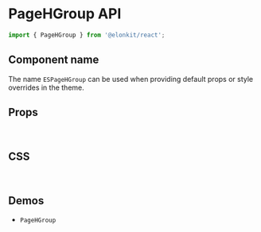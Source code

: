 
<Meta title="Components API/PageHGroup" />

# PageHGroup API

```js
import { PageHGroup } from '@elonkit/react';
```

## Component name

The name `ESPageHGroup` can be used when providing default props or style overrides in the theme.

## Props

<TableInterface name="PageHGroupProps" variant="props" />

<br />

## CSS

<TableInterface name="PageHGroupClasses" variant="css" />

<br />

## Demos

<ul>
  <li>
    <LinkTo kind="components-PageHGroup" story="demo">
      <code>PageHGroup</code>
    </LinkTo>
  </li>
</ul>
